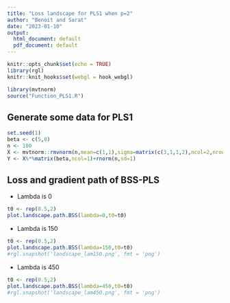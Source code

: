 ```yaml
---
title: "Loss landscape for PLS1 when p=2"
author: "Benoit and Sarat"
date: "2023-01-10"
output:
  html_document: default
  pdf_document: default
---
```


```r
knitr::opts_chunk$set(echo = TRUE)
library(rgl)
knitr::knit_hooks$set(webgl = hook_webgl)
```



```r
library(mvtnorm)
source("Function_PLS1.R")
```

## Generate some data for PLS1

```r
set.seed(1)
beta <- c(5,0)
n <- 100
X <- mvtnorm::rmvnorm(n,mean=c(1,1),sigma=matrix(c(3,1,1,2),ncol=2,nrow=2,byrow=T))
Y <- X%*%matrix(beta,ncol=1)+rnorm(n,sd=1)
```

## Loss and gradient path of BSS-PLS

- Lambda is 0

```r
t0 <- rep(0.5,2)
plot.landscape.path.BSS(lambda=0,t0=t0)
```

- Lambda is 150

```r
t0 <- rep(0.5,2)
plot.landscape.path.BSS(lambda=150,t0=t0)
#rgl.snapshot('landscape_lam150.png', fmt = 'png')
```


- Lambda is 450

```r
t0 <- rep(0.5,2)
plot.landscape.path.BSS(lambda=450,t0=t0)
#rgl.snapshot('landscape_lam450.png', fmt = 'png')
```

